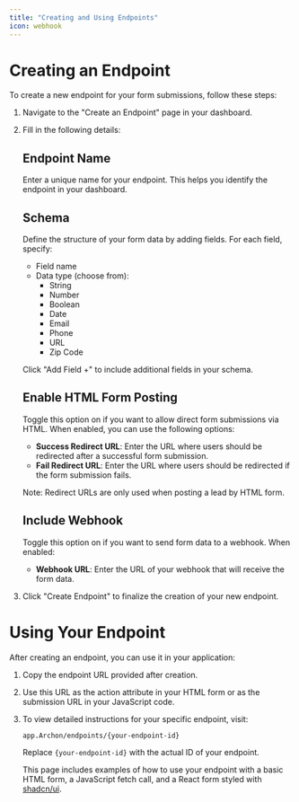 ```yaml
---
title: "Creating and Using Endpoints"
icon: webhook
---
```


# Creating an Endpoint

To create a new endpoint for your form submissions, follow these steps:

1. Navigate to the "Create an Endpoint" page in your dashboard.

2. Fill in the following details:

   ## Endpoint Name
   Enter a unique name for your endpoint. This helps you identify the endpoint in your dashboard.

   ## Schema
   Define the structure of your form data by adding fields. For each field, specify:
   - Field name
   - Data type (choose from):
     - String
     - Number
     - Boolean
     - Date
     - Email
     - Phone
     - URL
     - Zip Code

   Click "Add Field +" to include additional fields in your schema.

   ## Enable HTML Form Posting
   Toggle this option on if you want to allow direct form submissions via HTML. When enabled, you can use the following options:

   - **Success Redirect URL**: Enter the URL where users should be redirected after a successful form submission.
   - **Fail Redirect URL**: Enter the URL where users should be redirected if the form submission fails.

   Note: Redirect URLs are only used when posting a lead by HTML form.

   ## Include Webhook
   Toggle this option on if you want to send form data to a webhook. When enabled:

   - **Webhook URL**: Enter the URL of your webhook that will receive the form data.

3. Click "Create Endpoint" to finalize the creation of your new endpoint.

# Using Your Endpoint

After creating an endpoint, you can use it in your application:

1. Copy the endpoint URL provided after creation.
2. Use this URL as the action attribute in your HTML form or as the submission URL in your JavaScript code.
3. To view detailed instructions for your specific endpoint, visit:
   ```
   app.Archon/endpoints/{your-endpoint-id}
   ```
   Replace `{your-endpoint-id}` with the actual ID of your endpoint.
   
   This page includes examples of how to use your endpoint with a basic HTML form, a JavaScript fetch call, and a React form styled with [shadcn/ui](https://ui.shadcn.com/docs).